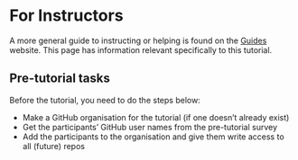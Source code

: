 # For Instructors

A more general guide to instructing or helping is found on the
[Guides](https://guides.rostools.org/) website. This page has
information relevant specifically to this tutorial.

## Pre-tutorial tasks

Before the tutorial, you need to do the steps below:

-   Make a GitHub organisation for the tutorial (if one doesn't already
    exist)
-   Get the participants' GitHub user names from the pre-tutorial survey
-   Add the participants to the organisation and give them write access to all (future) repos
